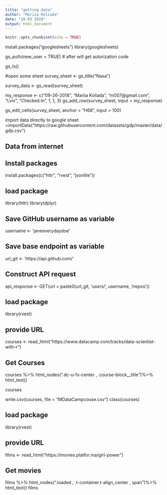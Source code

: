 ```yaml
---
title: "getting data"
author: "Mariia Koliada"
date: "10 03 2019"
output: html_document
---
```


```r
knitr::opts_chunk$set(echo = TRUE)
```

install.packages("googlesheets")
library(googlesheets)

gs_auth(new_user = TRUE)
# after will get autorization code

gs_ls()

#open some sheet 
survey_sheet <- gs_title("Nasa")

survey_data <- gs_read(survey_sheet)



my_response <- c("09-26-2018",	"Mariia Koliada",	"m007@gmail.com",	"Lviv",	"Checked In",	1,	1, 3)
gs_add_row(survey_sheet, input = my_response)

gs_edit_cells(survey_sheet, anchor = "H68", input = 100)

import data directly to google sheet 
=importData("https://raw.githubusercontent.com/datasets/gdp/master/data/gdp.csv")

## Data from internet
## Install packages
install.packages(c("httr", "rvest", "jsonlite"))

## load package
library(httr)
library(dplyr)
 	
## Save GitHub username as variable
username <- 'janeeverydaydoe'

## Save base endpoint as variable
url_git <- 'https://api.github.com/'

## Construct API request
api_response <- GET(url = paste0(url_git, 'users/', username, '/repos'))

## load package
library(rvest)

## provide URL
courses <- read_html("https://www.datacamp.com/tracks/data-scientist-with-r")

## Get Courses
courses %>%
html_nodes(".dc-u-fx-center , .course-block__title")%>%
html_text()

courses

write.csv(courses, file = "MDataCampcouse.csv")
class(courses)

## load package
library(rvest)

## provide URL
films <- read_html("https://movies.platfor.ma/girl-power")

## Get movies
films %>%
html_nodes(".loaded , .t-container.t-align_center , span")%>%
html_text()
films





